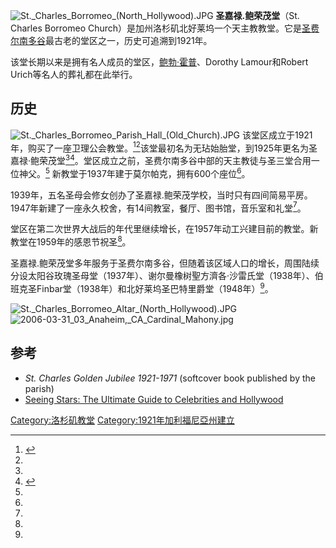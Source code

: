 [[File:St._Charles_Borromeo_(North_Hollywood).JPG|thumb]]
'''圣嘉禄.鲍荣茂堂'''（St. Charles Borromeo Church）是加州洛杉矶北好莱坞一个天主教教堂。它是[[圣费尔南多谷|圣费尔南多谷]]最古老的堂区之一，历史可追溯到1921年。

该堂长期以来是拥有名人成员的堂区，[[鲍勃·霍普|鲍勃·霍普]]、Dorothy Lamour和Robert Urich等名人的葬礼都在此举行。

==历史==
[[File:St._Charles_Borromeo_Parish_Hall_(Old_Church).JPG|thumb]]
该堂区成立于1921年，购买了一座卫理公会教堂。<ref name =Church>{{cite book|title=St. Charles Golden Jubilee 1921-1971|publisher=St. Charles Borromeo Church  (softcover book published for parish's 50th anniversary|year=1971}}</ref><ref name=Times/>该堂最初名为无玷始胎堂，到1925年更名为圣嘉禄·鲍荣茂堂<ref name=Church/><ref name=Times>{{cite news|title=Church to Mark 50th Anniversary on Sunday|publisher=Los Angeles Times|date=1971-02-13}}</ref>。堂区成立之前，圣费尔南多谷中部的天主教徒与圣三堂合用一位神父。<ref name=Times/> 新教堂于1937年建于莫尔帕克，拥有600个座位<ref name=Church/>。

1939年，五名圣母会修女创办了圣嘉禄.鲍荣茂学校，当时只有四间简易平房。1947年新建了一座永久校舍，有14间教室，餐厅、图书馆，音乐室和礼堂<ref name=Church/>。

堂区在第二次世界大战后的年代里继续增长，在1957年动工兴建目前的教堂。新教堂在1959年的感恩节祝圣<ref name=Church/>。

圣嘉禄.鲍荣茂堂多年服务于圣费尔南多谷，但随着该区域人口的增长，周围陆续分设太阳谷玫瑰圣母堂（1937年）、谢尔曼橡树聖方濟各·沙雷氏堂（1938年）、伯班克圣Finbar堂（1938年）和北好莱坞圣巴特里爵堂（1948年）<ref name=Church/>。

[[File:St._Charles_Borromeo_Altar_(North_Hollywood).JPG|thumb]]
[[File:2006-03-31_03_Anaheim,_CA_Cardinal_Mahony.jpg|right]]
==参考==
{{notelist}}
{{reflist|30em}}
* ''St. Charles Golden Jubilee 1921-1971'' (softcover book published by the parish)
* [https://web.archive.org/web/20120826102838/http://www.seeing-stars.com/Churches/StCharles.shtml Seeing Stars: The Ultimate Guide to Celebrities and Hollywood]

{{Coord|34.14991|-118.36599|type:landmark_region:US-CA|display=title}}
[[Category:洛杉矶教堂|Category:洛杉矶教堂]]
[[Category:1921年加利福尼亞州建立|Category:1921年加利福尼亞州建立]]